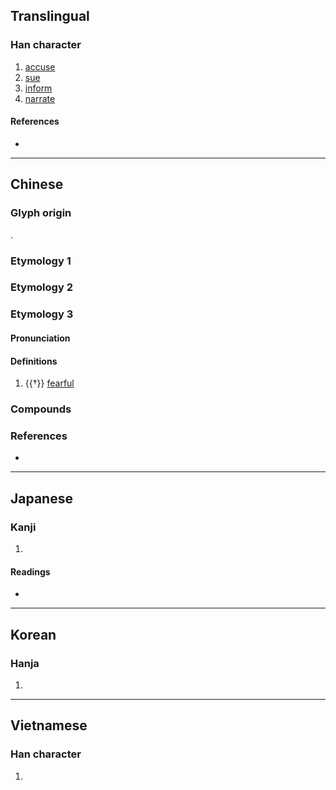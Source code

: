 {{also|訴}}
{{character info}}
==Translingual==

===Han character===
{{Han char|rn=61|rad=心|as=10|sn=14|four=87332|canj=TBP|ids=⿱朔心}}

# [[accuse]]
# [[sue]]
# [[inform]]
# [[narrate]]

====References====
* {{Han ref|kx=0396.140|dkj=10988|dj=0734.210|hdz=42334.150|uh=612C|ud=24876|bh=E1C2|bd=57794}}

----

==Chinese==

===Glyph origin===
{{Han etym}}
{{Han compound|朔|心|ls=psc|c1=p|c2=s|t2=heart}}.

===Etymology 1===
{{zh-see|訴|v}}

===Etymology 2===
{{zh-see|溯|v}}

===Etymology 3===
{{zh-forms}}

====Pronunciation====
{{zh-pron
|m=sè,sù,1nb=Mainland,2nb=Taiwan
|c=saak3
|mc=2
|oc=n,2
|cat=a
}}

====Definitions====
{{zh-hanzi}}

# {{†}} [[fearful]]

===Compounds===
{{zh-der|愬愬|泣愬|赴愬|靡愬}}

===References===
* {{R:yue:mfccd}}

----

==Japanese==

===Kanji===
{{ja-kanji|grade=|rs=心10}}

# {{rfdef|ja|sort=心10}}

====Readings====
* {{ja-readings|on=そ, さく|kun=うった-える}}

----

==Korean==

===Hanja===
{{ko-hanja|hangeul=[[소]], [[색]]|eumhun=|rv=so, saek|mr=so, saek|y=so, sayk}}

# {{rfdef|ko|sort=心10}}

----

==Vietnamese==

===Han character===
{{vi-readings|reading=tố|rs=心10}}

# {{rfdef|vi|sort=心10}}